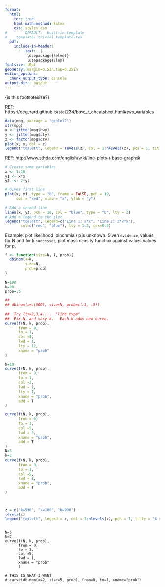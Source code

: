 ```yaml
---
format:
  html:
    toc: true
    html-math-method: katex
    css: styles.css
#		 DEFAULT:  built-in template
#    template: trivial_template.tex 	
  pdf:
    include-in-header:  
      -  text:  |
          \usepackage{helvet}  
          \usepackage{ulem}
fontsize: 10pt   
geometry: margin=0.5in,top=0.25in   
editor_options: 
  chunk_output_type: console
output-dir:  output
---
```




\footnotesize {is this footnotesize?}

REF:    https://dcgerard.github.io/stat234/base_r_cheatsheet.html#two_variables 

```r
data(mpg, package = "ggplot2")
str(mpg)
x <- jitter(mpg$hwy)
y <- jitter(mpg$cty)
z <- factor(mpg$drv)
plot(x, y, col = z)
legend("topleft", legend = levels(z), col = 1:nlevels(z), pch = 1, title = "Drive")
```

REF:    http://www.sthda.com/english/wiki/line-plots-r-base-graphsk

```r
# Create some variables
x <- 1:10
y1 <- x*x
y2  <- 2*y1

# Gives first line
plot(x, y1, type = "b", frame = FALSE, pch = 19, 
     col = "red", xlab = "x", ylab = "y")

# Add a second line
lines(x, y2, pch = 18, col = "blue", type = "b", lty = 2)
# Add a legend to the plot
legend("topleft", legend=c("Line 1: x*x", "Line 2: 2*x*x"),
       col=c("red", "blue"), lty = 1:2, cex=0.8)
```


Example:  plot likelihood (binonmial)
p is unknown.
Given `evidence`, values for N and for k `successes`, plot mass density function against values values for p.

```r
f <- function(size=N, k, prob){
  dbinom(x=k,
         size=N,
         prob=prob)
}

N=100
k=90
prop=.5

##
## dbinom(x=c(500), size=N, prob=c(.1, .5))
  
##  Try lty=2,3,4....  "line type"
##  Fix N, and vary k.   Each k adds new curve.
curve(f(N, k, prob), 
      from = 0,
      to = 1,
      col =4, 
      lwd = 1,
      lty = 12, 
      xname = "prob"
)

k=10
curve(f(N, k, prob), 
      from = 0,
      to = 1,
      col =3, 
      lwd = 1,
      lty = 1,
      xname = "prob",
      add = T
)

curve(f(N, k, prob), 
      from = 0,
      to = 1,
      col =5, 
      lwd = 3,
      xname = "prob",
      add = T
)
N=5
k=2
curve(f(N, k, prob), 
      from = 0,
      to = 1,
      col =5, 
      lwd = 1,
      xname = "prob",
      add = T
)



z = c("k=500", "k=100", "k=990") 
levels(z)
legend("topleft", legend = z, col = 1:nlevels(z), pch = 1, title = "k successes")
```
```

N=5
k=2
curve(f(N, k, prob), 
      from = 0,
      to = 1,
      col =5, 
      lwd = 1,
      xname = "prob"
      )
```

```
# THIS IS WHAT I WANT
# curve(dbinom(x=2, size=5, prob), from=0, to=1, xname="prob")
```   
 
 
 